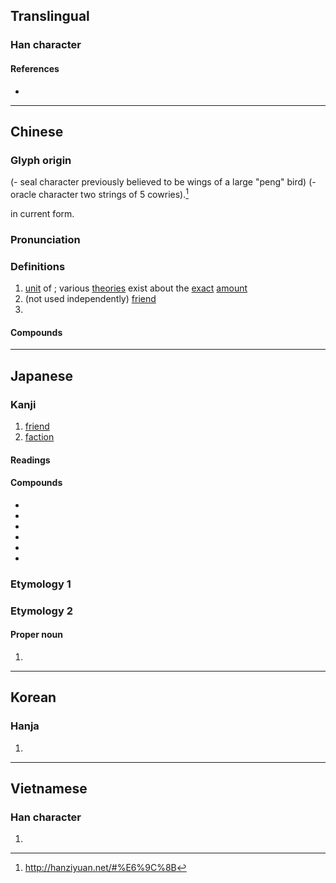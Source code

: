 {{character info/new}}
==Translingual==
{{stroke order|strokes=8}}

===Han character===
{{Han char|rn=74|rad=月|as=04|sn=8|four=77220|canj=BB|ids=⿰月月}}

====References====
* {{Han ref|kx=0504.290|dkj=14340|dj=0883.040|hdz=32050.060|uh=670B|ud=26379|bh=AA42|bd=43586}}

----

==Chinese==
{{zh-forms}}

===Glyph origin===
{{Han etym}}
{{liushu|p}} (- seal character previously believed to be wings of a large "peng" bird)
(- oracle character two strings of 5 cowries).<ref>http://hanziyuan.net/#%E6%9C%8B</ref>

{{zh-etym-double|月|moon}} in current form.

===Pronunciation===
{{zh-pron
|m=péng
|c=pang4
|mn=pêng/qz:pâng/qz:pn̂g
|mn-t=pêng5
|mc=y
|oc=y
|cat=n
}}

===Definitions===
{{zh-hanzi}}

# [[unit]] of {{w|shell money}}; various [[theories]] exist about the [[exact]] [[amount]]
# (not used independently) [[friend]]
# {{surname|zh}}

====Compounds====
{{zh-der|三朋四友|乞拉朋吉|交朋結義|吉朋|呼朋引伴|呼朋引類|夠朋友|好朋友|引類呼朋|挾朋樹黨|朋交|朋僚|朋儔|朋儕|朋分花用|朋友|朋友有舊|朋奸|朋從|朋比|朋比作仇|朋比作奸|朋比為奸|朋淫|朋謀|朋酒|朋頭|朋馳|朋黨|朋黨之爭|朋黨比周|朋黨論|無朋|燕朋|狂朋怪友|狐朋狗友|狐朋狗黨|男朋友|碩大無朋|老朋友|耐久朋|良朋|良朋益友|親朋|親朋好友|詩朋酒侶|詩朋酒友|詩酒朋儕|豬朋狗友|賓朋|賓朋滿座|酒肉朋友|面朋|韓朋|韓朋賦|韓朋鳥|高朋|高朋故戚|高朋滿座}}

----

==Japanese==

===Kanji===
{{ja-kanji|grade=|rs=月04}}

# [[friend]]
# [[faction]]

====Readings====
{{ja-readings
|goon=ぼう
|kanon=ほう
|kun=とも-
}}

====Compounds====
{{der-top|Compounds}}
* {{ja-r|朋党|ほうとう}}
* {{ja-r|朋輩|ほうばい}}
* {{ja-r|朋友|ほうゆう}}
* {{ja-r|親朋|しんぽう}}
* {{ja-r|同朋|どうぼう}}
* {{ja-r|友朋|ゆうほう}}
{{der-bottom}}

===Etymology 1===
{{ja-kanjitab|とも|yomi=k}}
{{ja-see|とも}}
===Etymology 2===
====Proper noun====
{{ja-pos|proper|とも}}

# {{given name|ja|female|A=a|nodot=1|sort=とも}}
----

==Korean==

===Hanja===
{{ko-hanja|hangeul=붕|eumhun=|rv=bung|mr=pung|y=pung}}

# {{rfdef|ko|sort=月04}}

----

==Vietnamese==

===Han character===
{{vi-hantu|[[bằng]], [[bẵng]]|rs=月04}}

# {{rfdef|vi|sort=月04}}